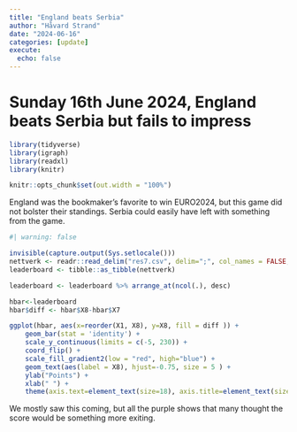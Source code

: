 ```yaml
---
title: "England beats Serbia"
author: "Håvard Strand"
date: "2024-06-16"
categories: [update]
execute:
  echo: false
---
```


# Sunday 16th June 2024, England beats Serbia but fails to impress

```r

library(tidyverse)
library(igraph)
library(readxl)
library(knitr)

knitr::opts_chunk$set(out.width = "100%")

```

England was the bookmaker's favorite to win EURO2024, but this game did not bolster their standings. Serbia could easily have left with something from the game. 


```r
#| warning: false

invisible(capture.output(Sys.setlocale()))
nettverk <- readr::read_delim("res7.csv", delim=";", col_names = FALSE, locale = locale(encoding = "UTF-8"))
leaderboard <- tibble::as_tibble(nettverk)

leaderboard <- leaderboard %>% arrange_at(ncol(.), desc)

hbar<-leaderboard 
hbar$diff <- hbar$X8-hbar$X7

ggplot(hbar, aes(x=reorder(X1, X8), y=X8, fill = diff )) + 
    geom_bar(stat = 'identity') + 
    scale_y_continuous(limits = c(-5, 230)) +
    coord_flip() + 
    scale_fill_gradient2(low = "red", high="blue") +
    geom_text(aes(label = X8), hjust=-0.75, size = 5 ) + 
    ylab("Points") +
    xlab(" ") +
    theme(axis.text=element_text(size=18), axis.title=element_text(size=18,face="bold"))
```

We mostly saw this coming, but all the purple shows that many thought the score would be something more exiting.
